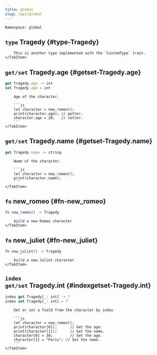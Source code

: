 ```yaml
---
title: global
slug: /api/global
---
```



```Namespace: global```




## <code>type</code> Tragedy {#type-Tragedy}


<Tabs>
    <TabItem value="Description" default>

        This is another type implemented with the `CustomType` trait.
    </TabItem>
</Tabs>

## <code>get/set</code> Tragedy.age {#getset-Tragedy.age}

```js
get Tragedy.age -> int
set Tragedy.age = int
```

<Tabs>
    <TabItem value="Description" default>

        Age of the character.
        
        ```js
        let character = new_romeo();
        print(character.age); // getter.
        character.age = 20;   // setter.
        ```
    </TabItem>
</Tabs>

## <code>get/set</code> Tragedy.name {#getset-Tragedy.name}

```js
get Tragedy.name -> string
```

<Tabs>
    <TabItem value="Description" default>

        Name of the character.
        
        ```js
        let character = new_romeo();
        print(character.name);
        ```
    </TabItem>
</Tabs>

## <code>fn</code> new_romeo {#fn-new_romeo}

```js
fn new_romeo() -> Tragedy
```

<Tabs>
    <TabItem value="Description" default>

        build a new Romeo character
    </TabItem>
</Tabs>

## <code>fn</code> new_juliet {#fn-new_juliet}

```js
fn new_juliet() -> Tragedy
```

<Tabs>
    <TabItem value="Description" default>

        build a new Juliet character
    </TabItem>
</Tabs>

## <code>index get/set</code> Tragedy.int {#indexgetset-Tragedy.int}

```js
index get Tragedy[_: int] -> ?
index set Tragedy[_: int] = ?
```

<Tabs>
    <TabItem value="Description" default>

        Get or set a field from the character by index
        
        ```js
        let character = new_romeo();
        print(character[0]);      // Get the age.
        print(character[1]);      // Get the name.
        character[0] = 30;        // Set the age.
        character[1] = "Paris"; // Set the name.
        ```
    </TabItem>
</Tabs>
